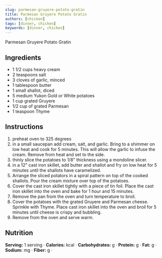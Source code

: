 ```yaml
---
slug: parmesan-gruyere-potato-gratin
title: Parmesan Gruyere Potato Gratin
authors: [chicken]
tags: [dinner, chicken]
keywords: [dinner, chicken]
---
```


Parmesan Gruyere Potato Gratin
<!-- <img src="/img/chicken-and-orzo-skillet.jpg" alt="Creamy Chicken And Orzo Skillet Picture" width="800" height="670" /> -->

<!-- truncate -->


## Ingredients
- 1 1/2 cups heavy cream
- 2 teaspoons salt
- 3 cloves of garlic, minced
- 1 tablespoon butter
- 1 small shallot, diced
- 5 medium Yukon Gold or White potatoes
- 1 cup grated Gruyere
- 1/2 cup of grated Parmesan
- 1 teaspoon Thyme

## Instructions 

1. preheat oven to 325 degrees
2. in a small saucepan add cream, salt, and garlic. Bring to a shimmer on low heat and cook for 5 minutes. This will allow the garlic to infuse the cream. Remove from heat and set to the side. 
3. thinly slice the potatoes to 1/8" thickness using a mondoline slicer.
4. in a 12" cast iron skillet, add butter and shallot and fry on low heat for 5 minutes until the shallots have caramelized.
5. Arrange the sliced potators in a spiral pattern on top of the cooked shallots. Pour the cream mixture over top of the potatoes.
6. Cover the cast iron skillet tightly with a piece of tin foil. Place the cast iron skillet into the oven and bake for 1 hour and 15 minutes.
7. Remove the pan from the oven and turn temperature to broil.
8. Cover the potatoes with the grated Gruyere and Parmesan cheese. Sprinkle with Thyme. Place cast iron skillet into the oven and broil for 5 minutes until cheese is crispy and bubbling.
9. Remove from the oven and serve warm.  

## Nutrition
**Serving:** 1 serving · 
**Calories:** kcal · 
**Carbohydrates:** g · 
**Protein:** g · 
**Fat:** g · 
**Sodium:** mg · 
**Fiber:** g · 